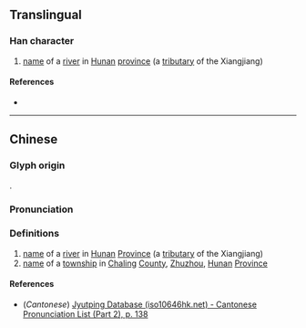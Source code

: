 {{character info/new}}
==Translingual==

===Han character===
{{Han char|rn=85|rad=水|as=06|sn=9|four=|canj=EFD|ids=⿰氵米}}

# [[name]] of a [[river]] in [[Hunan]] [[province]] (a [[tributary]] of the Xiangjiang)

====References====
* {{Han ref|kx=0621.060|dkj=17393|dj=1017.050|hdz=31616.030|uh=6D23|ud=27939}}

----

==Chinese==
{{zh-forms}}
===Glyph origin===
{{Han compound|水|米|ls=psc|c1=s|c2=p|t1=water}}.
===Pronunciation===
{{zh-pron
|m=Mǐ
|c=mai5
|mc=y
|oc=y
|ma=
|cat=pn
}}

===Definitions===
{{zh-hanzi}}

# [[name]] of a [[river]] in [[Hunan]] [[Province]] (a [[tributary]] of the Xiangjiang)
# [[name]] of a [[township]] in [[Chaling]] [[County]], [[Zhuzhou]], [[Hunan]] [[Province]]

====References====
* (''Cantonese'') [http://www.iso10646hk.net/jp/document/download.jsp Jyutping Database (iso10646hk.net) - Cantonese Pronunciation List (Part 2), p. 138]